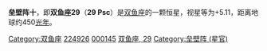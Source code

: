 {{Starbox begin
| name = 29 Psc
}}
{{Starbox observe
| epoch = [[J2000.0|J2000.0]]
| constell = [[双鱼座|双鱼座]]
| 星官 = [[室宿|室宿]] [[:Category:垒壁阵_(星官)|垒壁阵]]
| ra = {{RA| 0| 1| 49.45}}
| dec = {{DEC| -3| 1| 39.01}}
| appmag_v =  5.11
}}
{{Starbox character
| class =  B7III-IV
| b-v =  -0.12
| u-b =  -0.51
| variable = [[变星|变星]]
}}
{{Starbox astrometry
| radial_v =  23
| prop_mo_ra = 19.08
| prop_mo_dec = -9.66
| parallax = 7.18
| p_error = 0.30
| absmag_v = -0.61
}}
{{Starbox catalog
| names = [[SAO星表|SAO]] 147041 ，[[HD星表|HD]] 224926 ，[[HR星表|HR]] 9087 ，[[依巴谷星表|HIP]] 145 
}}
{{Starbox reference |Simbad= 29+Psc}}
{{Starbox end}}

'''垒壁阵十'''，即'''双鱼座29'''（'''29 Psc'''）是[[双鱼座|双鱼座]]的一颗恒星，视星等为+5.11，距离地球约450[[光年|光年]]。

{{stars of Pisces}}

[[Category:双鱼座|Category:双鱼座]]
[[Category:HD和HDE天體|224926]]
[[Category:HIP天體|000145]]
[[Category:佛氏天體|双鱼座, 29]]
[[Category:垒壁阵_(星官)|Category:垒壁阵 (星官)]]